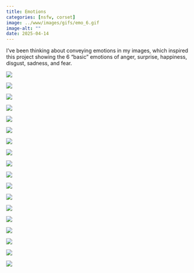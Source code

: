 ```yaml
---
title: Emotions
categories: [nsfw, corset]
image: ../www/images/gifs/emo_6.gif
image-alt: ""
date: 2025-04-14
---
```


I’ve been thinking about conveying emotions in my images, which inspired this project showing the 6 “basic” emotions of anger, surprise, happiness, disgust, sadness, and fear. 

::: {layout-ncol=3}

![](../www/images/ties/emo_anger-1-pout.jpg)

![](../www/images/ties/emo_anger-2-fist.jpg)

![](../www/images/ties/emo_anger-3-claw.jpg)

![](../www/images/ties/emo_surprise-1-face.jpg)

![](../www/images/ties/emo_surprise-2-hands.jpg)

![](../www/images/ties/emo_surprise-3-shoulders.jpg)

![](../www/images/ties/emo_happy-1-jazz.jpg)

![](../www/images/ties/emo_happy-2-squish.jpg)

![](../www/images/ties/emo_happy-3-sun.jpg)

![](../www/images/ties/emo_disgust-1-me.jpg)

![](../www/images/ties/emo_disgust-2-eww.jpg)

![](../www/images/ties/emo_disgust-3-back.jpg)

![](../www/images/ties/emo_sad-1-hug.jpg)

![](../www/images/ties/emo_sad-2-hands.jpg)

![](../www/images/ties/emo_sad-3-cry.jpg)

![](../www/images/ties/emo_fear-1-face.jpg)

![](../www/images/ties/emo_fear-2-fig.jpg)

![](../www/images/ties/emo_fear-3-side.jpg)

:::